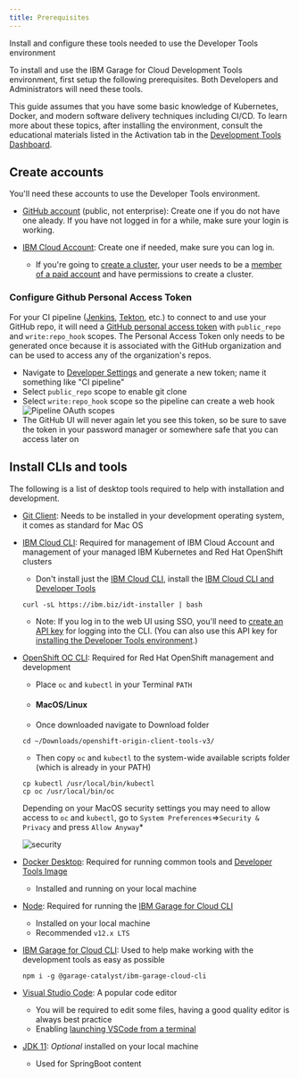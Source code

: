 ```yaml
---
title: Prerequisites
---
```


<PageDescription>

Install and configure these tools needed to use the Developer Tools environment

</PageDescription>

To install and use the IBM Garage for Cloud Development Tools environment, first setup the following prerequisites. Both Developers and Administrators will need these tools.

This guide assumes that you have some basic knowledge of Kubernetes, Docker, and modern software delivery techniques including CI/CD. To learn more about these topics, after installing the environment, consult the educational materials listed in the Activation tab in the [Development Tools Dashboard](/getting-started/dashboard).



## Create accounts

You'll need these accounts to use the Developer Tools environment.

- [GitHub account](http://github.com) (public, not enterprise): Create one if you do not have one aleady. If you have not logged in for a while, make sure your login is working.

- [IBM Cloud Account](https://cloud.ibm.com): Create one if needed, make sure you can log in. 
    - If you're going to [create a cluster](/admin/installation-ibm-cloud), your user needs to be a [member of a paid account](https://cloud.ibm.com/docs/iam?topic=iam-iamuserinv) and have permissions to create a cluster.



### Configure Github Personal Access Token
For your CI pipeline ([Jenkins](/guides/continuous-integration), [Tekton](/guides/continuous-integration-tekton), etc.) to connect to and use your GitHub repo, it will need a [GitHub personal access token](https://help.github.com/en/github/authenticating-to-github/creating-a-personal-access-token-for-the-command-line) with `public_repo` and `write:repo_hook` scopes. The Personal Access Token only needs to be generated once because it is associated with the GitHub organization and can be used to access any of the organization's repos.

  - Navigate to [Developer Settings](https://github.com/settings/tokens) and generate a new token; name it something like "CI pipeline"
  - Select `public_repo` scope to enable git clone
  - Select `write:repo_hook` scope so the pipeline can create a web hook
  ![Pipeline OAuth scopes](pipeline-scopes.png)
  - The GitHub UI will never again let you see this token, so be sure to save the token in your password manager or somewhere safe that you can access later on



## Install CLIs and tools

The following is a list of desktop tools required to help with installation and development.

- [Git Client](https://git-scm.com/): Needs to be installed in your development operating system, it comes as standard for Mac OS

- [IBM Cloud CLI](https://cloud.ibm.com/docs/cli?topic=cloud-cli-getting-started): Required for management of IBM Cloud Account and management of your managed IBM Kubernetes and Red Hat OpenShift clusters
    - Don't install just the [IBM Cloud CLI](https://cloud.ibm.com/docs/cli?topic=cloud-cli-install-ibmcloud-cli), install the [IBM Cloud CLI and Developer Tools](https://cloud.ibm.com/docs/cli?topic=cloud-cli-getting-started#step1-install-idt)
    ```
    curl -sL https://ibm.biz/idt-installer | bash
    ```
    - Note: If you log in to the web UI using SSO, you'll need to [create an API key](https://cloud.ibm.com/docs/iam?topic=iam-federated_id) for logging into the CLI. (You can also use this API key for [installing the Developer Tools environment](/admin/installation-ibm-cloud).)

- [OpenShift OC CLI](https://www.okd.io/download.html): Required for Red Hat OpenShift management and development
    - Place `oc` and `kubectl` in your Terminal `PATH`

    - #### MacOS/Linux
    - Once downloaded navigate to Download folder
    ```
    cd ~/Downloads/openshift-origin-client-tools-v3/
    ```
    - Then copy `oc` and `kubectl` to the system-wide available scripts folder (which is already in your PATH)
    ```
    cp kubectl /usr/local/bin/kubectl
    cp oc /usr/local/bin/oc
    ```

    <InlineNotification >

    Depending on your MacOS security settings you may need to allow access to `oc` and `kubectl`, go to `System Preferences`=>`Security & Privacy` and press `Allow Anyway`*

    ![security](security.png)

    </InlineNotification>

- [Docker Desktop](https://www.docker.com/products/docker-desktop): Required for running common tools and [Developer Tools Image](/guides/tools-image)
    - Installed and running on your local machine

- [Node](https://nodejs.org/en/): Required for running the [IBM Garage for Cloud CLI](/getting-started/cli)
    - Installed on your local machine
    - Recommended `v12.x LTS`

- [IBM Garage for Cloud CLI](/getting-started/cli): Used to help make working with the development tools as easy as possible
    ```
    npm i -g @garage-catalyst/ibm-garage-cloud-cli
    ```

- [Visual Studio Code](https://code.visualstudio.com/download): A popular code editor
    - You will be required to edit some files, having a good quality editor is always best practice
    - Enabling [launching VSCode from a terminal](https://code.visualstudio.com/docs/setup/mac#_launching-from-the-command-line)

- [JDK 11](https://www.oracle.com/technetwork/java/javase/downloads/jdk11-downloads-5066655.html): _Optional_ installed on your local machine
    - Used for SpringBoot content
